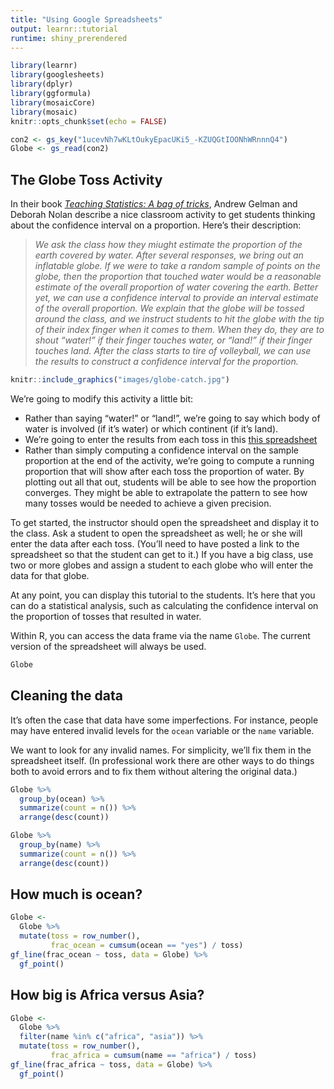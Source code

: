 ```yaml
---
title: "Using Google Spreadsheets"
output: learnr::tutorial
runtime: shiny_prerendered
---
```


```r
library(learnr)
library(googlesheets)
library(dplyr)
library(ggformula)
library(mosaicCore)
library(mosaic)
knitr::opts_chunk$set(echo = FALSE)
```

```r
con2 <- gs_key("1ucevNh7wKLtOukyEpacUKi5_-KZUQGtIOONhWRnnnQ4")
Globe <- gs_read(con2)
```




## The Globe Toss Activity

In their book [*Teaching Statistics: A bag of tricks*](http://www.stat.columbia.edu/~gelman/bag-of-tricks/), Andrew Gelman and Deborah Nolan describe a nice classroom activity to get students thinking about the confidence interval on a proportion. Here's their description:

> *We ask the class how they miught estimate the proportion of the earth covered by water. After several responses, we bring out an inflatable globe. If we were to take a random sample of points on the globe, then the proportion that touched water would be a reasonable estimate of the overall proportion of water covering the earth. Better yet, we can use a confidence interval to provide an interval estimate of the overall proportion. We explain that the globe will be tossed around the class, and we instruct students to hit the globe with the tip of their index finger when it comes to them. When they do, they are to shout "water!" if their finger touches water, or "land!" if their finger touches land. After the class starts to tire of volleyball, we can use the results to construct a confidence interval for the proportion.*

```r
knitr::include_graphics("images/globe-catch.jpg")
```

We're going to modify this activity a little bit:

* Rather than saying "water!" or "land!", we're going to say which body of water is involved (if it's water) or which continent (if it's land).
* We're going to enter the results from each toss in this [this spreadsheet](https://docs.google.com/spreadsheets/d/1ucevNh7wKLtOukyEpacUKi5_-KZUQGtIOONhWRnnnQ4/edit?usp=sharing)
* Rather than simply computing a confidence interval on the sample proportion at the end of the activity, we're going to compute a running proportion that will show after each toss the proportion of water. By plotting out all that out, students will be able to see how the proportion converges. They might be able to extrapolate the pattern to see how many tosses would be needed to achieve a given precision. 

To get started, the instructor should open the spreadsheet and display it to the class. Ask a student to open the spreadsheet as well; he or she will enter the data after each toss. (You'll need to have posted a link to the spreadsheet so that the student can get to it.) If you have a big class, use two or more globes and assign a student to each globe who will enter the data for that globe.

At any point, you can display this tutorial to the students. It's here that you can do a statistical analysis, such as calculating the confidence interval on the proportion of tosses that resulted in water.

Within R, you can access the data frame via the name `Globe`. The current version of the spreadsheet will always be used.

```r
Globe
```




## Cleaning the data

It's often the case that data have some imperfections. For instance, people may have entered invalid levels for the `ocean` variable or the `name` variable.

We want to look for any invalid names. For simplicity, we'll fix them in the spreadsheet itself. (In professional work there are other ways to do things both to avoid errors and to fix them without altering the original data.)

```r
Globe %>%
  group_by(ocean) %>%
  summarize(count = n()) %>%
  arrange(desc(count))
```


```r
Globe %>%
  group_by(name) %>%
  summarize(count = n()) %>%
  arrange(desc(count))
```

## How much is ocean?

```r
Globe <- 
  Globe %>%
  mutate(toss = row_number(), 
         frac_ocean = cumsum(ocean == "yes") / toss)
gf_line(frac_ocean ~ toss, data = Globe) %>%
  gf_point()
```

## How big is Africa versus Asia?

```r
Globe <- 
  Globe %>%
  filter(name %in% c("africa", "asia")) %>%
  mutate(toss = row_number(), 
         frac_africa = cumsum(name == "africa") / toss)
gf_line(frac_africa ~ toss, data = Globe) %>%
  gf_point()
```



